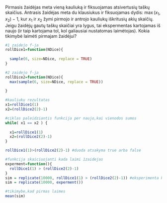 Pirmasis žaidėjas meta vieną kauliuką ir fiksuojamas atsivertusių taškų skaičius. Antrasis žaidėjas meta du klausiukus ir fiksuojamas dydis: $\max(x_1, x_2)-1$, kur $x_1$ ir $x_2$ žymi pirmojo ir antrojo kauliukų iškritusių akių skaičių. Jeigu žaidėjų gautų taškų skaičiai yra lygus, tai ekspermentas kartojamas iš naujo (ir taip kartojama tol, kol galiausiai nustatomas laimėtojas). Kokia tikimybė laimėti pirmajam žaidėjui?

```r
#1 zaidejo f-ja
rollDice1=function(NDice){
  
  sample(6, size=NDice, replace = TRUE)
}

#2 zaidejo f-ja
rollDice2=function(NDice){
  max(sample(6, size=NDice, replace = TRUE))
  
}

#kauliuku rezultatas
x1=rollDice1(1)
x2=(rollDice2(2)-1)

#ciklas paleidziantis funkcija per naujo,kai vienodos sumos
while( x1 == x2 ) {
  
  x1=rollDice1(1)
  x2=(rollDice2(2)-1)
}

rollDice1(1)>(rollDice2(2)-1) #duoda atsakyma true arba false

#funkcija skaiciuojanti kada laimi 1zaidejas
experment=function(){
  rollDice1(1) > (rollDice2(2)-1)
}
sim = replicate(10000, rollDice1(1) > (rollDice2(2)-1)) #eksperimenta kartojame 1000 kartu
sim = replicate(10000, experment())

#tikimybe,kad pirmas laimes
mean(sim)
```
